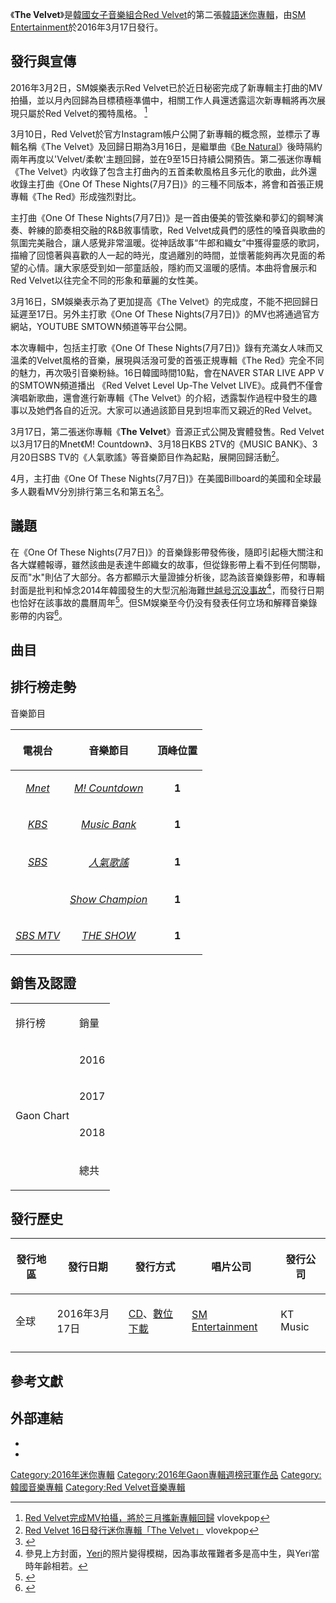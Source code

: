 {{Infobox album
| Name        = The Velvet
| Type        = [[EP|EP]]
| Artist      = [[Red_Velvet|Red Velvet]]
| Cover       = Red_Velvet_-_The_Velvet_2016.png
| Released    = 2016年3月17日
| Recorded    = 2016年
| Genre       = [[韩国流行音乐|韩国流行音乐]]、[[舞蹈流行音乐|舞蹈流行音乐]]、[[R&B|R&B]]
| Length      = 
| Language    = [[韩语|韩语]]
| Label       = [[SM_Entertainment|SM Entertainment]]
| Producer    = 
| Reviews     =
| Last album  = [[The_Red|The Red]]<br>（2015年）
| This album  = '''The Velvet'''<br>（2016年）
| Next album  =[[Russian_Roulette_(Red_Velvet_EP)|Russian Roulette]]<br>（2016年） 
| Misc        = 
{{Extra music sample|Type=EP|filename=Red Velvet - One Of These Nights.ogg|title=〈One Of These Nights〉歌曲片段}}
{{External music video|Type=EP|{{YouTube|9xWiro_tS1k|7월 7일 (One Of These Nights)}}}}
}}

《'''The Velvet'''》是[[韓國|韓國]][[女子音樂組合|女子音樂組合]][[Red_Velvet|Red Velvet]]的第二張[[韓語|韓語]][[迷你專輯|迷你專輯]]，由[[SM_Entertainment|SM Entertainment]]於2016年3月17日發行。

== 發行與宣傳 ==

2016年3月2日，SM娛樂表示Red Velvet已於近日秘密完成了新專輯主打曲的MV拍攝，並以月內回歸為目標積極凖備中，相關工作人員還透露這次新專輯將再次展現只屬於Red Velvet的獨特風格。
<ref>[http://www.vlovekpop.com/red-velvet%E5%AE%8C%E6%88%90mv%E6%8B%8D%E6%94%9D%EF%BC%8C%E5%B0%87%E6%96%BC%E4%B8%89%E6%9C%88%E6%94%9C%E6%96%B0%E5%B0%88%E5%9B%9E%E6%AD%B8/ Red Velvet完成MV拍攝，將於三月攜新專輯回歸] {{Wayback|url=http://www.vlovekpop.com/red-velvet%E5%AE%8C%E6%88%90mv%E6%8B%8D%E6%94%9D%EF%BC%8C%E5%B0%87%E6%96%BC%E4%B8%89%E6%9C%88%E6%94%9C%E6%96%B0%E5%B0%88%E5%9B%9E%E6%AD%B8/ |date=20160307174200 }}vlovekpop{{zh}}</ref>

3月10日，Red Velvet於官方Instagram帳户公開了新專輯的概念照，並標示了專輯名稱《The Velvet》及回歸日期為3月16日，是繼單曲《[[Be_Natural|Be Natural]]》後時隔約兩年再度以'Velvet/柔軟'主題回歸，並在9至15日持續公開預告。第二張迷你專輯《The Velvet》内收錄了包含主打曲內的五首柔軟風格且多元化的歌曲，此外還收錄主打曲《One Of These Nights(7月7日)》的三種不同版本，將會和首張正規專輯《The Red》形成強烈對比。

主打曲《One Of These Nights(7月7日)》是一首由優美的管弦樂和夢幻的鋼琴演奏、幹練的節奏相交融的R&B敘事情歌，Red Velvet成員們的感性的嗓音與歌曲的氛圍完美融合，讓人感覺非常溫暖。從神話故事“牛郎和織女”中獲得靈感的歌詞，描繪了回憶著與喜歡的人一起的時光，度過離別的時間，並懷著能夠再次見面的希望的心情。讓大家感受到如一部童話般，隱約而又溫暖的感情。本曲将會展示和Red Velvet以往完全不同的形象和華麗的女性美。

3月16日，SM娛樂表示為了更加提高《The Velvet》的完成度，不能不把回歸日延遲至17日。另外主打歌《One Of These Nights(7月7日)》的MV也將通過官方網站，YOUTUBE SMTOWN頻道等平台公開。

本次專輯中，包括主打歌《One Of These Nights(7月7日)》錄有充滿女人味而又溫柔的Velvet風格的音樂，展現與活潑可愛的首張正規專輯《The Red》完全不同的魅力，再次吸引音樂粉絲。16日韓國時間10點，會在NAVER STAR LIVE APP V的SMTOWN頻道播出 《Red Velvet Level Up-The Velvet LIVE》。成員們不僅會演唱新歌曲，還會進行新專輯《The Velvet》的介紹，透露製作過程中發生的趣事以及她們各自的近況。大家可以通過該節目見到坦率而又親近的Red Velvet。

3月17日，第二張迷你專輯《'''The Velvet'''》音源正式公開及實體發售。Red Velvet以3月17日的Mnet《M! Countdown》、3月18日KBS 2TV的《MUSIC BANK》、3月20日SBS TV的《人氣歌謠》等音樂節目作為起點，展開回歸活動<ref>[http://www.vlovekpop.com/red-velvet-the-velvet-v-app/ Red Velvet 16日發行迷你專輯「The Velvet」] {{Wayback|url=http://www.vlovekpop.com/red-velvet-the-velvet-v-app/ |date=20160316084734 }} vlovekpop</ref>。

4月，主打曲《One Of These Nights(7月7日)》在美國Billboard的美國和全球最多人觀看MV分別排行第三名和第五名<ref>{{cite web|url=http://www.billboard.com/articles/columns/k-town/7333028/most-viewed-k-pop-videos-mvs-america-world-march-2016|title=Most Viewed K-Pop Videos in America & Around the World: March 2016|date=April 12, 2016|website=Billboard|author=Benjamin, Jeff|accessdate=2017-02-11|archive-date=2016-10-19|archive-url=https://web.archive.org/web/20161019005923/http://www.billboard.com/articles/columns/k-town/7333028/most-viewed-k-pop-videos-mvs-america-world-march-2016|dead-url=no}}</ref>。

== 議題 ==
在《One Of These Nights(7月7日)》的音樂錄影帶發佈後，隨即引起極大關注和各大媒體報導，雖然該曲是表達牛郎織女的故事，但從錄影帶上看不到任何關聯，反而"水"則佔了大部分。各方都顯示大量證據分析後，認為該音樂錄影帶，和專輯封面是批判和悼念2014年韓國發生的大型沉船海難[[世越号沉没事故|世越号沉没事故]]<ref>參見上方封面，[[Yeri|Yeri]]的照片變得模糊，因為事故罹難者多是高中生，與Yeri當時年齡相若。</ref>，而發行日期也恰好在該事故的農曆周年<ref>{{Citation|last=KPOP Junkee|title=Red Velvet - One of These Nights MV Theories and Symbolism|date=2016-03-21|url=https://www.youtube.com/watch?v=W-IyTC7rSno|accessdate=2017-11-09|archive-date=2019-02-18|archive-url=https://web.archive.org/web/20190218043810/https://www.youtube.com/watch?v=W-IyTC7rSno|dead-url=no}}</ref>。但SM娱樂至今仍没有發表任何立场和解釋音樂錄影帶的内容<ref>{{cite web|url=http://www.koreastardaily.com/tc/news/75579|title=SM娛樂繼《Red Light》後 《7月7日》也是意指世越號的歌曲？|date=March 21, 2016|website=Korea Star Daily|author=JiaJia|accessdate=2017-02-11|archive-date=2017-02-05|archive-url=https://web.archive.org/web/20170205200001/http://www.koreastardaily.com/tc/news/75579|dead-url=no}}</ref>。

== 曲目 ==
{{tracklist
| full_width      = yes
| collapsed       = 
| headline        = 
| extra_column    = 
| total_length    = 33:27

| title1          = '''7월7일 (One Of These Nights)'''
| lyrics1         = Seo Ji-Eum
| music1          = Hwang Chan-Hee, Andres Öberg, Maria Marcus
| length1         = 4:21

| title2          = Cool Hot Sweet Love
| lyrics2         = Kenzie
| music2          = Daniel Obi Klein, Charlotte Taft, Michael Nordmark, Thomas Sandorf
| length2         = 3:53

| title3          = Light Me Up
| lyrics3         = Kenzie
| music3          = Kenzie, Deez, Rodnae "Chikk" Bell
| length3         = 3:32

| title4          = First Time
| lyrics4         = Kenzie
| music4          = Kenzie
| length4         = 4:02

| title5          = Rose Scent Breeze
| lyrics5         = Jung Hye-Kyung
| music5          = Hong Jong-Ha
| length5         = 4:52

| title6          = One Of These Nights (De-Capo Ver.)
| lyrics6         = Seo Ji-Eum
| music6          = Hwang Chan-Hee, Andres Öberg, Maria Marcus
| length6         = 4:11

| title7          = One Of These Nights (Joe Millionaire Ver.)
| lyrics7         = Seo Ji-Eum
| music7          = Hwang Chan-Hee, Andres Öberg, Maria Marcus
| length7         = 4:07

| title8          = One Of These Nights (Piano Ver.)
| lyrics8         = Seo Ji-Eum
| music8          = Hwang Chan-Hee, Andres Öberg, Maria Marcus
| length8         = 4:05
}}

==排行榜走勢==
;音樂節目
{| class="wikitable sortable plainrowheaders"
|-   
! style="text-align:center;"|電視台
! style="text-align:center;"|音樂節目
! style="text-align:center;"|頂峰位置
|-
| style="text-align:center;"|''[[Mnet媒體|Mnet]]''
| style="text-align:center;"|''[[M!_Countdown|M! Countdown]]''
| style="text-align:center;"|'''1'''
|-
| style="text-align:center;"|''[[KBS第2頻道|KBS]]''
| style="text-align:center;"|''[[KBS音樂銀行|Music Bank]]''
| style="text-align:center;"|'''1'''
|-
| style="text-align:center;"|''[[SBS株式會社|SBS]]''
| style="text-align:center;"|''[[人氣歌謠|人氣歌謠]]''
| style="text-align:center;"|'''1'''
|-
| style="text-align:center;"|''{{link-ko|MBC Music|MBC 뮤직}}''
| style="text-align:center;"|''[[Show_Champion|Show Champion]]''
| style="text-align:center;"|'''1'''
|-
| style="text-align:center;"|''[[SBS_MTV|SBS MTV]]''
| style="text-align:center;"|''[[THE_SHOW_(SBS_MTV節目)|THE SHOW]]''
| style="text-align:center;"|'''1'''
|}

==銷售及認證==
{| class="wikitable" style="text-align:center"
|- style="font-weight:bold" align="center"
| 排行榜 || colspan="2" | 銷量
|-
! rowspan="4" | Gaon Chart 
| 2016 || 48,866
|-
| 2017 || 1,258
|-
| 2018 || 2,491
|-
| 總共 || 70,415+
|}

==發行歷史==
{| class="wikitable"
|-
! scope="col"| 發行地區 !! 發行日期 !! 發行方式 !! 唱片公司 !! 發行公司 
|-
| 全球
| 2016年3月17日
| [[CD|CD]]、[[數位音樂下載|數位下載]]
| [[SM_Entertainment|SM Entertainment]]
| KT Music
|-
|}

== 參考文獻 ==
{{reflist}}

== 外部連結 ==
* {{YouTube|id = F5c7xuCmEI8|title = Red Velvet 레드벨벳_ 7월 7일 (One Of These Nights)_Music Video Teaser}}
* {{YouTube|id = 9xWiro_tS1k|title = Red Velvet 레드벨벳_ 7월 7일 (One Of These Nights)_Music Video}}

{{Red Velvet}}
{{SM Entertainment}}
{{Gaon專輯週榜冠軍 (2016年)|2016年3月19日}}
[[Category:2016年迷你專輯|Category:2016年迷你專輯]]
[[Category:2016年Gaon專輯週榜冠軍作品|Category:2016年Gaon專輯週榜冠軍作品]]
[[Category:韓國音樂專輯|Category:韓國音樂專輯]]
[[Category:Red_Velvet音樂專輯|Category:Red Velvet音樂專輯]]